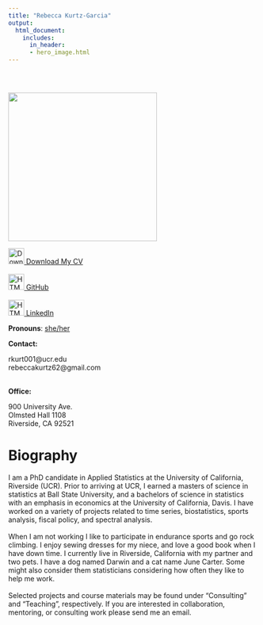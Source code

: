 ```yaml
---
title: "Rebecca Kurtz-Garcia"
output:
  html_document:
    includes:
      in_header:
      - hero_image.html
---
```


<style type="text/css">
.title {
  display: none;
}

#getting-started img {
  margin-right: 10px;
}
</style>





<div class="row" style="padding-top: 30px;">

</div>
<div class="col-sm-6">

<img src="images/selfie_circle.jpg" width="300"/>


<a href="CVKurtzGarciaMay22.pdf"><img src="images/logo/download.png" alt="Download My CV" style="width:32px;height:32px;"> Download My CV</a>
<br>
<br>
<a href="https://github.com/rpkgarcia"><img src="images/logo/github.png" alt="HTML tutorial" style="width:32px;height:32px;">  GitHub</a>
<br>
<br>
<a href="https://www.linkedin.com/in/rebecca-kurtz-garcia-ab5bb3ab"><img src="images/logo/linkedin.png" alt="HTML tutorial" style="width:32px;height:32px;">  LinkedIn</a>

**Pronouns**: <a href="https://out.ucr.edu/pronouns-matter">she/her</a> 


**Contact:** 

rkurt001\@ucr.edu<br> 
rebeccakurtz62\@gmail.com
<br> 
<br> 

**Office:** 

900 University Ave. <br> 
Olmsted Hall 1108  <br> 
Riverside, CA 92521


</a>
</div>



<div class="col-sm-6">


# **Biography**

I am a PhD candidate in Applied Statistics at the University of California, Riverside (UCR). Prior to arriving at UCR, I earned a masters of science in statistics at Ball State University, and a bachelors of science in statistics with an emphasis in economics at the University of California, Davis. I have worked on a variety of projects related to time series, biostatistics, sports analysis, fiscal policy, and spectral analysis. 
<br>
<br>
When I am not working I like to participate in endurance sports and go rock climbing.  I enjoy sewing dresses for my niece, and love a good book when I have down time.  I currently live in Riverside, California with my partner and two pets. I have a dog named Darwin and a cat name June Carter.  Some might also consider them statisticians considering how often they like to help me work.
<br>
<br>
Selected projects and course materials may be found under "Consulting" and "Teaching", respectively.  If you are interested in collaboration, mentoring, or consulting work please send me an email.   

